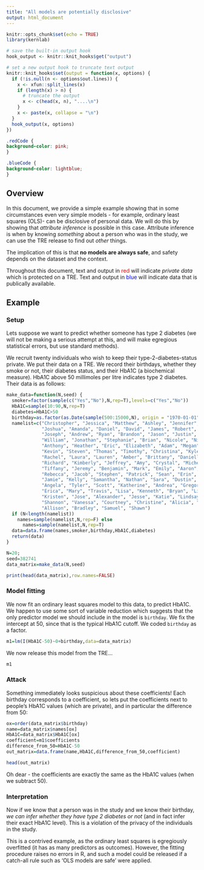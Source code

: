 ```yaml
---
title: "All models are potentially disclosive"
output: html_document
---
```


```r
knitr::opts_chunk$set(echo = TRUE)
library(kernlab)

# save the built-in output hook
hook_output <- knitr::knit_hooks$get("output")

# set a new output hook to truncate text output
knitr::knit_hooks$set(output = function(x, options) {
  if (!is.null(n <- options$out.lines)) {
    x <- xfun::split_lines(x)
    if (length(x) > n) {
      # truncate the output
      x <- c(head(x, n), "....\n")
    }
    x <- paste(x, collapse = "\n")
  }
  hook_output(x, options)
})
```

```css
.redCode {
background-color: pink;
}
```

```css
.blueCode {
background-color: lightblue;
}
```

## Overview

In this document, we provide a simple example showing that in some circumstances even very simple models - for example, ordinary least squares (OLS)- can be disclosive of personal data. We will do this by showing that _attribute inference_ is possible in this case. Attribute inference is when by knowing _something_ about a person who was in the study, we can use the TRE release to find out _other_ things.

The implication of this is that **no models are always safe**, and safety depends on the dataset and the context.

Throughout this document, text and output in <span style="color: red;">red</span> will indicate _private data_ which is protected on a TRE. Text and output in <span style="color: blue;">blue</span> will indicate data that is publically available.

## Example

### Setup

Lets suppose we want to predict whether someone has type 2 diabetes (we will not be making a serious attempt at this, and will make egregious statistical errors, but use standard methods).

We recruit twenty individuals who wish to keep their type-2-diabetes-status private. We put their data on a TRE. We record their birthdays, whether they smoke or not, their diabetes status, and their HbA1C (a biochemical measure). HbA1C above 50 millimoles per litre indicates type 2 diabetes. Their data is as follows:

```r
make_data=function(N,seed) {
  smoker=factor(sample(c("Yes","No"),N,rep=T),levels=c("Yes","No"))
  HbA1C=sample(10:90,N,rep=T)
  diabetes=HbA1C>50
  birthday=as.factor(as.Date(sample(500:15000,N), origin = "1970-01-01"))
  namelist=c("Christopher", "Jessica", "Matthew", "Ashley", "Jennifer",
             "Joshua", "Amanda", "Daniel", "David", "James", "Robert", "John",
             "Joseph", "Andrew", "Ryan", "Brandon", "Jason", "Justin", "Sarah",
             "William", "Jonathan", "Stephanie", "Brian", "Nicole", "Nicholas",
             "Anthony", "Heather", "Eric", "Elizabeth", "Adam", "Megan", "Melissa",
             "Kevin", "Steven", "Thomas", "Timothy", "Christina", "Kyle",
             "Rachel", "Laura", "Lauren", "Amber", "Brittany", "Danielle",
             "Richard", "Kimberly", "Jeffrey", "Amy", "Crystal", "Michelle",
             "Tiffany", "Jeremy", "Benjamin", "Mark", "Emily", "Aaron", "Charles",
             "Rebecca", "Jacob", "Stephen", "Patrick", "Sean", "Erin", "Zachary",
             "Jamie", "Kelly", "Samantha", "Nathan", "Sara", "Dustin", "Paul",
             "Angela", "Tyler", "Scott", "Katherine", "Andrea", "Gregory",
             "Erica", "Mary", "Travis", "Lisa", "Kenneth", "Bryan", "Lindsey",
             "Kristen", "Jose", "Alexander", "Jesse", "Katie", "Lindsay",
             "Shannon", "Vanessa", "Courtney", "Christine", "Alicia", "Cody",
             "Allison", "Bradley", "Samuel", "Shawn")
  if (N<length(namelist))
    names=sample(namelist,N,rep=F) else
      names=sample(namelist,N,rep=T)
  data=data.frame(names,smoker,birthday,HbA1C,diabetes)
  return(data)
}

N=20;
seed=382741
data_matrix=make_data(N,seed)
```

```r
print(head(data_matrix),row.names=FALSE)
```

### Model fitting

We now fit an ordinary least squares model to this data, to predict HbA1C. We happen to use some sort of variable reduction which suggests that the only predictor model we should include in the model is `birthday`. We fix the intercept at 50, since that is the typical HbA1C cutoff. We coded `birthday` as a factor.

```r
m1=lm(I(HbA1C-50)~0+birthday,data=data_matrix)
```

We now release this model from the TRE...

```r
m1
```

### Attack

Something immediately looks suspicious about these coefficients! Each birthday corresponds to a coefficient, so lets put the coefficients next to people's HbA1C values (which are private), and in particular the difference from 50:

```r
ox=order(data_matrix$birthday)
name=data_matrix$names[ox]
HbA1C=data_matrix$HbA1C[ox]
coefficient=m1$coefficients
difference_from_50=HbA1C-50
out_matrix=data.frame(name,HbA1C,difference_from_50,coefficient)
```

```r
head(out_matrix)
```

Oh dear - the coefficients are exactly the same as the HbA1C values (when we subtract 50).

### Interpretation

Now if we know that a person was in the study and we know their birthday, _we can infer whether they have type 2 diabetes or not_ (and in fact infer their exact HbA1C level). This is a violation of the privacy of the individuals in the study.

This is a contrived example, as the ordinary least squares is egregiously overfitted (it has as many predictors as outcomes). However, the fitting procedure raises no errors in R, and such a model could be released if a catch-all rule such as 'OLS models are safe' were applied.
